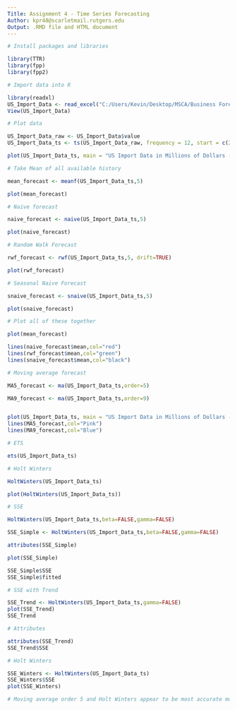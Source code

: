 ---
Title: Assignment 4 - Time Series Forecasting
Author: kpr48@scarletmail.rutgers.edu
Output: .RMD file and HTML document
---
  
```{r}
# Install packages and libraries

library(TTR)
library(fpp)
library(fpp2)

```
```{r}
# Import data into R

library(readxl)
US_Import_Data <- read_excel("C:/Users/Kevin/Desktop/MSCA/Business Forecasting/US_Import_Data.xlsx")
View(US_Import_Data)

```

```{r}
# Plot data

US_Import_Data_raw <- US_Import_Data$value
US_Import_Data_ts <- ts(US_Import_Data_raw, frequency = 12, start = c(2013,1))

plot(US_Import_Data_ts, main = "US Import Data in Millions of Dollars - Jan '13 to Jul '23", xlab = "Month", ylab = "Millions of Dollars $")

```

```{r}
# Take Mean of all available history

mean_forecast <- meanf(US_Import_Data_ts,5)

plot(mean_forecast)


```

```{r}
# Naive forecast

naive_forecast <- naive(US_Import_Data_ts,5)

plot(naive_forecast)

```

```{r}
# Random Walk Forecast

rwf_forecast <- rwf(US_Import_Data_ts,5, drift=TRUE)

plot(rwf_forecast)

```

```{r}
# Seasonal Naive Forecast

snaive_forecast <- snaive(US_Import_Data_ts,5)

plot(snaive_forecast)

```

```{r}
# Plot all of these together

plot(mean_forecast)

lines(naive_forecast$mean,col="red")
lines(rwf_forecast$mean,col="green")
lines(snaive_forecast$mean,col="black")


```

```{r}
# Moving average forecast

MA5_forecast <- ma(US_Import_Data_ts,order=5)

MA9_forecast <- ma(US_Import_Data_ts,order=9)


plot(US_Import_Data_ts, main = "US Import Data in Millions of Dollars - Jan '13 to Jul '23 - Mean Forecasts", xlab = "Month", ylab = "Millions of Dollars $" )
lines(MA5_forecast,col="Pink")
lines(MA9_forecast,col="Blue")

```

```{r}
# ETS

ets(US_Import_Data_ts)

```

```{r}
# Holt Winters

HoltWinters(US_Import_Data_ts)

plot(HoltWinters(US_Import_Data_ts))

```

```{r}
# SSE

HoltWinters(US_Import_Data_ts,beta=FALSE,gamma=FALSE)

SSE_Simple <- HoltWinters(US_Import_Data_ts,beta=FALSE,gamma=FALSE)

attributes(SSE_Simple)

plot(SSE_Simple)

SSE_Simple$SSE
SSE_Simple$fitted


```

```{r}
# SSE with Trend

SSE_Trend <- HoltWinters(US_Import_Data_ts,gamma=FALSE)
plot(SSE_Trend)
SSE_Trend

```

```{r}
# Attributes

attributes(SSE_Trend)
SSE_Trend$SSE

```
```{r}
# Holt Winters

SSE_Winters <- HoltWinters(US_Import_Data_ts)
SSE_Winters$SSE
plot(SSE_Winters)
```

```{r}
# Moving average order 5 and Holt Winters appear to be most accurate models


```

